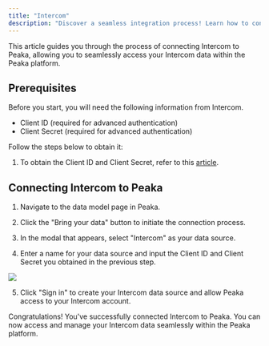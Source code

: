 ```yaml
---
title: "Intercom"
description: "Discover a seamless integration process! Learn how to connect Intercom to Peaka effortlessly for streamlined transactions."
---
```


This article guides you through the process of connecting Intercom to Peaka, allowing you to seamlessly access your Intercom data within the Peaka platform.

## Prerequisites

Before you start, you will need the following information from Intercom.

- Client ID (required for advanced authentication)
- Client Secret (required for advanced authentication)

Follow the steps below to obtain it:

1. To obtain the Client ID and Client Secret, refer to this [article](https://developers.intercom.com/docs/build-an-integration/learn-more/authentication/setting-up-oauth#get-the-authorization-code).

## Connecting Intercom to Peaka

1. Navigate to the data model page in Peaka.

2. Click the "Bring your data" button to initiate the connection process.

3. In the modal that appears, select "Intercom" as your data source.

4. Enter a name for your data source and input the Client ID and Client Secret you obtained in the previous step.

<img src="https://cdn.peaka.com/integrations/intercom-1.png" />

5. Click "Sign in" to create your Intercom data source and allow Peaka access to your Intercom account.

Congratulations! You've successfully connected Intercom to Peaka. You can now access and manage your Intercom data seamlessly within the Peaka platform.
